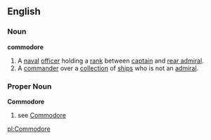 ==English==
===Noun===
'''commodore'''

# A [[naval]] [[officer]] holding a [[rank]] between [[captain]] and [[rear admiral]].
# A [[commander]] over a [[collection]] of [[ship]]s who is not an [[admiral]].

===Proper Noun===
'''Commodore'''
# see [[Commodore]]

[[pl:Commodore]]